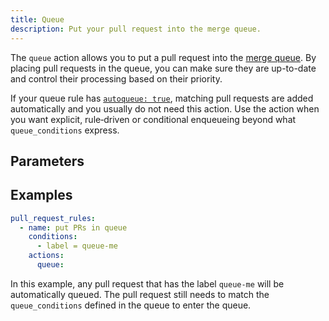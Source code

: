 ```yaml
---
title: Queue
description: Put your pull request into the merge queue.
---
```



The `queue` action allows you to put a pull request into the [merge
queue](/merge-queue). By placing pull requests in the queue, you can make sure
they are up-to-date and control their processing based on their priority.

If your queue rule has [`autoqueue:
true`](/merge-queue/rules#autoqueueing-pull-requests), matching pull requests
are added automatically and you usually do not need this action. Use the action
when you want explicit, rule‑driven or conditional enqueueing beyond what
`queue_conditions` express.

## Parameters

<ActionOptionsTable def="QueueActionModel" />

## Examples

```yaml
pull_request_rules:
  - name: put PRs in queue
    conditions:
      - label = queue-me
    actions:
      queue:
```

In this example, any pull request that has the label `queue-me` will be
automatically queued. The pull request still needs to match the
`queue_conditions` defined in the queue to enter the queue.

